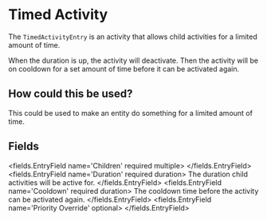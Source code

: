 
# Timed Activity 

The `TimedActivityEntry` is an activity that allows child activities for a limited amount of time.

When the duration is up, the activity will deactivate.
Then the activity will be on cooldown for a set amount of time before it can be activated again.

## How could this be used?
This could be used to make an entity do something for a limited amount of time.


## Fields

<fields.EntryField name='Children' required multiple>
</fields.EntryField>
<fields.EntryField name='Duration' required duration>
     The duration child activities will be active for.
</fields.EntryField>
<fields.EntryField name='Cooldown' required duration>
     The cooldown time before the activity can be activated again.
</fields.EntryField>
<fields.EntryField name='Priority Override' optional>
</fields.EntryField>
